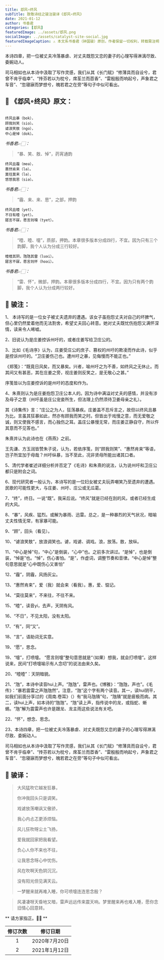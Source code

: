 ```yaml
---
title: 邶风∘终风
subTitle: 致敬诗经之骏注骏译《邶风∘终风》 
date: 2021-01-12 
author: 书香君
categories: [邶风]
featuredImage: ../assets/邶风.png
socialImage: ../assets/catalyst-site-social.jpg
featuredImageCaption: ⚠️️ 本文系书香君（钟国骏）原创，作者保留一切权利，转载需注明出处。
---
```


本诗四章，把一位被丈夫冷落暴虐、对丈夫既怨又恋的妻子的心理写得淋漓尽致、委婉动人。

司马相如也从本诗中汲取了写作灵感，我们从其《长门赋》“修薄具而自设兮，君曾不肯乎临幸”、“抟芬若以为枕兮，席荃兰而茝香”、“雷殷殷而响起兮，声象君之车音”、“忽寝寐而梦想兮，魄若君之在旁”等句子中似可看出。

## 🌼 《邶风∘终风》原文：
```

终风且暴（bok），
顾我则笑（sio）。
谑浪笑敖（ngo），
中心是悼（dok）。

```
*书香君👉🏻：* 

> “暴、笑、敖、悼”，药宵通韵

```
终风且霾（meə），
惠然肯来（lə）。
莫往莫来（lə），
悠悠我思（siə）。

```
*书香君👉🏻：* 

> “霾、来、来、思”，之部，押韵

```
终风且曀（yet），
不日有曀（yet）。
寤言不寐，愿言则嚏（tyet）。

```
*书香君👉🏻：* 

> “曀、曀、嚏”，质部，押韵。本章很多版本分成四行，不宜。因为只有三个韵脚，我个人认为分成三行较好。

```
曀曀其阴，虺虺其雷（luəi）。
寤言不寐，愿言则怀（hoəi）。

```
*书香君👉🏻：* 

> “雷、怀”，微部，押韵。本章很多版本分成四行，不宜。因为只有两个韵脚，我个人认为分成两行较好。

## 🍁️ 骏注：

1、 本诗写的是一位女子被丈夫遗弃的遭遇。该女子虽抱怨丈夫对自己的坏脾气，但心里仍然爱着他而无法割舍，希望丈夫回心转意。她对丈夫既忧伤抱怨又满怀深情，读来令人唏嘘。

2、旧说认为是庄姜控诉州吁的，或者庄姜写给卫庄公的。

3、比如《毛诗序》认为，庄姜受庄公的庶子、篡权的州吁的欺凌而作此诗，似乎是控诉州吁的。“卫庄姜伤己也。遭州吁之暴，见侮慢而不能正也。”

《郑笺》：“既竟日风矣，而又暴矣。兴者，喻州吁之为不善，如终风之无休止。而其间又有甚恶，其在庄姜之旁，视庄姜则反笑之，是无敬心之甚。”

序笺皆以为庄姜控诉的是州吁的态度和作为。

4、朱熹则认为是庄姜抱怨卫庄公本人的。因为诗中满溢对丈夫的感情，并没有涉及母子之意（州吁虽是庄公宠妾所生，但法理上仍然须待卫姜母亲之礼）。

其《诗集传》言：“庄公之为人，狂荡暴疾。庄姜盖不忍斥言之，故但以终风且暴为比。言虽其狂暴如此，然亦有顾我而笑之时。但皆出于戏慢之意，而无爱敬之诚，则又使我不感言，而心独伤之耳。盖庄公暴慢无常，而庄姜正静自守，所以仵其意而不见答也。”

朱熹并认为此诗也在《燕燕》之前。

王先谦、方玉润皆赞朱子说，认为，若依序笺，则“顾我则笑”、“惠然肯来”等语，岂子所宜加于母哉？州吁纵暴，当不至此，况非贤母所能出诸其口者。

5、清代学者崔述详细分析并否定了《毛诗》和朱熹的说法，认为说州吁和卫庄公都只是附会之词。

6、现代研究者一般认为，本诗写的是一位妇女被丈夫玩弄嘲笑乃至遗弃的遭遇。民歌的可能性更大，与庄姜、州吁、庄公或无瓜葛。

7、“终”，终日。一说“既”。我采后说。“终风”就是已经在刮的风，或者已经生成的大风。

8、“暴”，风疾、猛烈。或解为暴雨、迅雷。总之，是一种暴烈的天气状况，暗喻丈夫性情无常，有家暴可能。

9、“顾”，回头（看见）。

10、“谑浪笑敖”，放浪调笑也。谑，戏谑、调戏。浪，放荡。敖，放纵。

11、“中心是悼”句，“中心”是倒装，“心中”也。之前多次讲过。“是悼”，也是倒装，“悼是”也。“悼”，伤心害怕。“是”，作虚词，调整节奏和音律。“中心是悼”整句意思就是“心中既伤心又害怕”

12、“霾”，阴霾，风扬灰尘。

13、“惠然肯来”，爱（我）就会来（看我）。惠，爱、惦记。

14、“莫往莫来”，不来往，不往不来。

15、“曀”，读音yi，去声，天阴有风。

16、“不日”，不见太阳，没有太阳。

17、“有”，同“又”。

18、“言”，语助词无实意。

19、“愿”，思念。

19、“嚏”，打喷嚏。
“愿言则嚏”整句意思就是“（如果）想我，就会打喷嚏”。这样说来，民间“打喷嚏喻示有人念叨”的说法由来久矣。

20、“曀曀”：天阴暗貌。

21、“虺”，本诗中读音hui上声。“虺虺”，雷声也。《博雅》：“虺虺，声也”。《毛传》：“暴若震雷之声虺虺然”。注意，“虺”这个字有两个读音。其一，读hui阴平，如我们前面分享过的《周南.卷耳》（）有“我马虺隤”句，“虺隤”就是疲极而病。其二，读hui上声，如本诗的“虺虺”。“虺”读上声，指传说中的龙，或指蛇、蜥蜴。“虺”解为震雷声也许是跟龙、龙主雨这些说法有关吧。

22、“怀”，想念、思念。

23、本诗四章，把一位被丈夫冷落暴虐、对丈夫既怨又恋的妻子的心理写得淋漓尽致、委婉动人。

司马相如也从本诗中汲取了写作灵感，我们从其《长门赋》“修薄具而自设兮，君曾不肯乎临幸”、“抟芬若以为枕兮，席荃兰而茝香”、“雷殷殷而响起兮，声象君之车音”、“忽寝寐而梦想兮，魄若君之在旁”等句子中似可看出。

## 🍁️ 骏译：

> 大风猛吹它越发狂暴，
> 
> 你冲我回头只是调笑。
> 
> 戏谑放荡嘲讽又傲骄，
> 
> 我心内忐忑更添烦恼。

> 风儿狂吹呀尘土飞扬，
> 
> 爱我就回家把我看望。
> 
> 负心人你不来也不往，
> 
> 让我思念呀心中忧伤。

> 风在吹啊天色阴沉沉，
> 
> 没有阳光但见满天云。
> 
> 一梦醒来就再难入睡，你可喷嚏连连思念殷？

> 风凄凄呀天昏地又暗，雷声远远传来震天响。梦里醒来再也难入睡，愿你念旧情心回意转。

** 请方家指正。🙏🏻 **

| 修订次数      | 修订日期 | 
|   :----: |    :----:   | 
| 1    | 2020年7月20日       | 
| 2    | 2021年1月12日       | 
